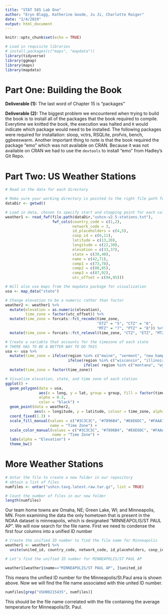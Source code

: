 ```yaml
---
title: "STAT 585 Lab One"
author: "Eryn Blagg, Katherine Goode, Ju Ji, Charlotte Roiger"
date: "2/4/2019"
output: html_document
---
```


```r
knitr::opts_chunk$set(echo = TRUE)
```

```r
# Load in requisite libraries
# install.packages(c("maps", "mapdata"))
library(tidyverse)
library(ggmap)
library(maps)
library(mapdata)
```

# Part One: Building the Book

**Deliverable (1):** The last word of Chapter 15 is “packages”

**Deliverable (2):** The biggest problem we encountered when trying to build the book is to install all of the packages that the book required to compile. Everytime we knitted the book, the execution was halted and `R` would indicate which package would need to be installed. The following packages were required for installation: sloop, vctrs, RSQLite, profvis, bench, ggbeeswarm. Another important thing to note is that the book required the package “emo” which was not available on CRAN. Because it was not available on CRAN we had to use the `devtools` to install “emo” from Hadley’s Git Repo.

# Part Two: US Weather Stations

```r
# Read in the data for each directory

# Make sure your working directory is pointed to the right file path for this lab please
dataDir <- getwd()

# Load in data, chosen to specify start and stopping point for each column in data frame
weather1 <- read_fwf(file.path(dataDir,"ushcn-v2.5-stations.txt"), 
                     fwf_cols(country_code = c(1,2), 
                              network_code = 3, 
                              id_placeholders = c(4,5), 
                              coop_id = c(6,11), 
                              latitude = c(13,20), 
                              longitude = c(22,30), 
                              elevation = c(33,37), 
                              state = c(39,40), 
                              name = c(42,71), 
                              comp1 = c(73,78), 
                              comp2 = c(80,85), 
                              comp3 = c(87,92), 
                              utc_offset = c(94,95)))

# Will also use maps from the mapdata package for visualization
usa <- map_data("state")
```

```r
# Change elevation to be a numeric rather than factor
weather2 <- weather1 %>%
  mutate(elevation = as.numeric(elevation),
         time_zone = factor(utc_offset)) %>%
  mutate(time_zone = forcats::fct_recode(time_zone, 
                                         "ETZ" = "5", "CTZ" = "6", 
                                         "MTZ" = "7", "PTZ" = "8")) %>%
  mutate(time_zone = forcats::fct_relevel(time_zone, "CTZ", "ETZ", "MTZ", "PTZ"))
```

```r
# Create a variable that accounts for the timezone of each state 
# THERE HAS TO BE A BETTER WAY TO DO THIS
usa <- usa %>%
  mutate(time_zone = ifelse(region %in% c("maine", "vermont", "new hampshire", "massachusetts", "rhode island", "conneticut", "new york", "pennsylvania", "new jersey", "delaware", "maryland", "district of columbia", "virginia", "west virginia", "ohio", "michigan", "indiana", "north carolina", "south carolina", "georgia", "florida", "connecticut"), "ETZ",
                            ifelse(region %in% c("wisconsin", "illinois", "kentucky", "tennessee", "alabama", "mississippi", "minnesota", "iowa", "missouri", "arkansas", "louisiana", "north dakota", "south dakota", "nebraska", "kansas", "oklahoma", "texas", ""), "CTZ", 
                                   ifelse( region %in% c("montana", "wyoming", "colorado", "new mexico", "idaho", "utah", "arizona"), "MTZ", "PTZ")))) %>%
  mutate(time_zone = factor(time_zone))
```

```r
# Visualize elevation, state, and time zone of each station
ggplot() + 
  geom_polygon(data = usa, 
               aes(x = long, y = lat, group = group, fill = factor(time_zone)),
               alpha = 0.3,
               color = "black") +
  geom_point(data = weather2,
             aes(x = longitude, y = latitude, colour = time_zone, alpha = elevation)) +
  coord_fixed(1.3) + 
  scale_fill_manual(values = c("#3C3C3C", "#7896B4", "#E6E6DC", "#FAAA72"),
                    name = "Time Zone") +
  scale_color_manual(values = c("#3C3C3C", "#7896B4", "#E6E6DC", "#FAAA72"),
                     name = "Time Zone") + 
  labs(alpha = "Elevation") +
  theme_bw()
```

# More Weather Stations

```r
# Untar the file to create a new folder in our repository 
# obtain a list of files
numfiles <- untar("ushcn.tavg.latest.raw.tar.gz", list = TRUE)

# Count the number of files in our new folder
length(numfiles)

```

Our team home towns are Omaha, NE; Green Lake, WI; and Minneapolis, MN. From 
examining the data the only hometown that is present in the NOAA dataset is 
minneapolis, which is designated "MINNEAPOLIS/ST PAUL AP". We will now search
for the file name. First we need to condense the first four columns into 
a unified ID number

```r

# Create the unified ID number to find the file name for Minneapolis
weather1 <- weather1 %>%
  unite(united_id, country_code, network_code, id_placeholders, coop_id, sep = "")

# Let's find the unified ID number for MINNEAPOLIS/ST PAUL AP

weather1[weather1$name=="MINNEAPOLIS/ST PAUL AP", ]$united_id


```
This means the unified ID number for the Minneapolis/St.Paul area is shown above.
Now we will find the file name associated with thie united ID number.

```r
numfiles[grep("USH00215435", numfiles)]
```

This should be the file name correlated with the file containing the average 
temperature for Minneapolis/St. Paul.